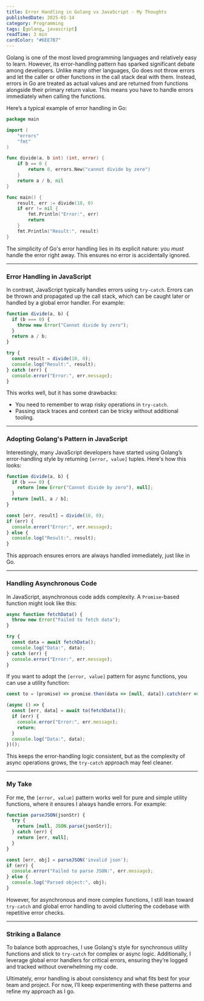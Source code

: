 ```yaml
---
title: Error Handling in Golang vs JavaScript - My Thoughts
publishedDate: 2025-01-14
category: Programming
tags: [golang, javascript]
readTime: 3 min
cardColor: "#6EE7B7"
---
```


Golang is one of the most loved programming languages and relatively easy to learn. However, its error-handling pattern has sparked significant debate among developers. Unlike many other languages, Go does not throw errors and let the caller or other functions in the call stack deal with them. Instead, errors in Go are treated as actual values and are returned from functions alongside their primary return value. This means you have to handle errors immediately when calling the functions.  

Here’s a typical example of error handling in Go:  

```go
package main

import (
	"errors"
	"fmt"
)

func divide(a, b int) (int, error) {
	if b == 0 {
		return 0, errors.New("cannot divide by zero")
	}
	return a / b, nil
}

func main() {
	result, err := divide(10, 0)
	if err != nil {
		fmt.Println("Error:", err)
		return
	}
	fmt.Println("Result:", result)
}
```

The simplicity of Go's error handling lies in its explicit nature: you *must* handle the error right away. This ensures no error is accidentally ignored.  

---

### Error Handling in JavaScript  

In contrast, JavaScript typically handles errors using `try-catch`. Errors can be thrown and propagated up the call stack, which can be caught later or handled by a global error handler. For example:  

```javascript
function divide(a, b) {
  if (b === 0) {
    throw new Error("Cannot divide by zero");
  }
  return a / b;
}

try {
  const result = divide(10, 0);
  console.log("Result:", result);
} catch (err) {
  console.error("Error:", err.message);
}
```

This works well, but it has some drawbacks:
- You need to remember to wrap risky operations in `try-catch`.
- Passing stack traces and context can be tricky without additional tooling.

---

### Adopting Golang's Pattern in JavaScript  

Interestingly, many JavaScript developers have started using Golang’s error-handling style by returning `[error, value]` tuples. Here's how this looks:  

```javascript
function divide(a, b) {
  if (b === 0) {
    return [new Error("Cannot divide by zero"), null];
  }
  return [null, a / b];
}

const [err, result] = divide(10, 0);
if (err) {
  console.error("Error:", err.message);
} else {
  console.log("Result:", result);
}
```

This approach ensures errors are always handled immediately, just like in Go.

---

### Handling Asynchronous Code  

In JavaScript, asynchronous code adds complexity. A `Promise`-based function might look like this:  

```javascript
async function fetchData() {
  throw new Error("Failed to fetch data");
}

try {
  const data = await fetchData();
  console.log("Data:", data);
} catch (err) {
  console.error("Error:", err.message);
}
```

If you want to adopt the `[error, value]` pattern for async functions, you can use a utility function:  

```javascript
const to = (promise) => promise.then(data => [null, data]).catch(err => [err]);

(async () => {
  const [err, data] = await to(fetchData());
  if (err) {
    console.error("Error:", err.message);
    return;
  }
  console.log("Data:", data);
})();
```

This keeps the error-handling logic consistent, but as the complexity of async operations grows, the `try-catch` approach may feel cleaner.

---

### My Take  

For me, the `[error, value]` pattern works well for pure and simple utility functions, where it ensures I always handle errors. For example:  

```javascript
function parseJSON(jsonStr) {
  try {
    return [null, JSON.parse(jsonStr)];
  } catch (err) {
    return [err, null];
  }
}

const [err, obj] = parseJSON('invalid json');
if (err) {
  console.error("Failed to parse JSON:", err.message);
} else {
  console.log("Parsed object:", obj);
}
```

However, for asynchronous and more complex functions, I still lean toward `try-catch` and global error handling to avoid cluttering the codebase with repetitive error checks.  

---

### Striking a Balance  

To balance both approaches, I use Golang's style for synchronous utility functions and stick to `try-catch` for complex or async logic. Additionally, I leverage global error handlers for critical errors, ensuring they’re logged and tracked without overwhelming my code.  

Ultimately, error handling is about consistency and what fits best for your team and project. For now, I’ll keep experimenting with these patterns and refine my approach as I go.  